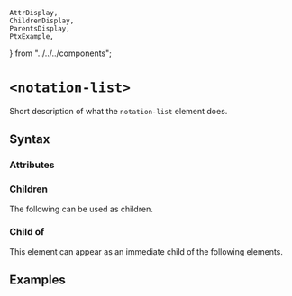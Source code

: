     AttrDisplay,
    ChildrenDisplay,
    ParentsDisplay,
    PtxExample,
} from "../../../components";

# `<notation-list>`

Short description of what the `notation-list` element does.

## Syntax

### Attributes

<AttrDisplay name="notation-list" />

### Children

The following can be used as children.

<ChildrenDisplay name="notation-list" />

### Child of

This element can appear as an immediate child of the following elements.

<ParentsDisplay name="notation-list" />

## Examples

    